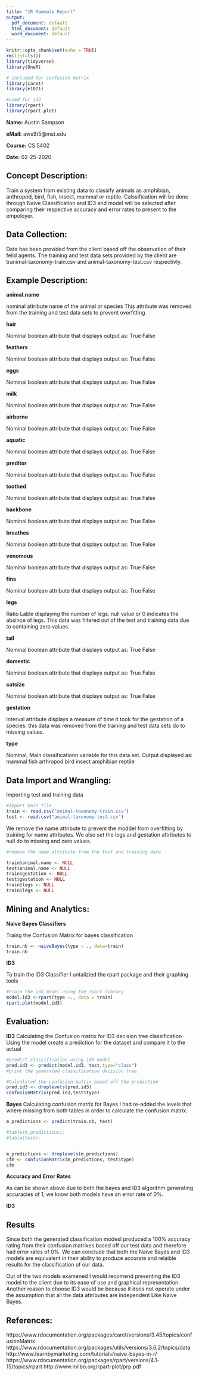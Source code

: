 ```yaml
---
title: "1R Mammals Report"
output:
  pdf_document: default
  html_document: default
  word_document: default
---
```


```r
knitr::opts_chunk$set(echo = TRUE)
rm(list=ls())
library(tidyverse)
library(OneR)

# included for confusion matrix
library(caret)
library(e1071)

#used for id3
library(rpart)
library(rpart.plot)
```

**Name:**   Austin Sampson

**eMail:** aws9t5@mst.edu
               
**Course:** CS 5402

**Date:**  02-25-2020

## Concept Description:
Train a system from existing data to classify animals as amphibian, anthropod, bird, fish,
insect, mammal or reptile. Calssification will be done through Naive Classification and ID3
and model will be selected after comparing their respective accuracy and error rates to present 
to the empoloyer.

## Data Collection:
Data has been provided from the client based off the observation of their feild agents.
The training and test data sets provided by the client are tranimal-taxonomy-train.csv and
animal-taxonomy-test.csv respectivly.

## Example Description:

**animal.name**

nominal attribute name of the animal or species
This attribute was removed from the training and test data sets to prevent overfitting

**hair**

Nominal boolean attribute that displays output as:
True
False

**feathers**

Nominal boolean attribute that displays output as:
True
False

**eggs**

Nominal boolean attribute that displays output as:
True
False

**milk**

Nominal boolean attribute that displays output as:
True
False

**airborne**

Nominal boolean attribute that displays output as:
True
False

**aquatic**

Nominal boolean attribute that displays output as:
True
False

**preditor**

Nominal boolean attribute that displays output as:
True
False

**toothed**

Nominal boolean attribute that displays output as:
True
False

**backbone**

Nominal boolean attribute that displays output as:
True
False

**breathes**

Nominal boolean attribute that displays output as:
True
False

**venomous**

Nominal boolean attribute that displays output as:
True
False

**fins**

Nominal boolean attribute that displays output as:
True
False

**legs**

Ratio Lable displaying the number of legs. null value or 0
indicates the absince of legs.
This data was filtered out of the test and training data due
to containing zero values.

**tail**

Nominal boolean attribute that displays output as:
True
False

**domestic**

Nominal boolean attribute that displays output as:
True
False

**catsize**

Nominal boolean attribute that displays output as:
True
False

**gestation**

Interval attribute displays a measure of time it took for the gestation of a species.
this data was removed from the training and test data sets do to missing values.

**type**

Nominal, Main classificationn variable for this data set. Output displayed as:
mammal
fish
arthropod
bird
insect
amphibian
reptile

## Data Import and Wrangling:

Importing test and training data
```r
#import main file
train <- read.csv("animal-taxonomy-train.csv")
test <- read.csv("animal-taxonomy-test.csv")

```
We remove the name attribute to prevent the moddel from overfitting by training for name attributes.
We also set the legs and gestation attributes to null do to missing and zero values.
```R
#remove the name attribute from the test and training data

train$animal.name <- NULL
test$animal.name <- NULL
train$gestation <- NULL
test$gestation <- NULL
train$legs <- NULL
train$legs <- NULL

```

## Mining and Analytics:

**Naive Bayes Classifiers**

Traing the Confusion Matrix for bayes classification
```r
train.nb <- naiveBayes(type ~ ., data=train)
train.nb
```


**ID3**

To train the ID3 Classifier I untailzied the rpart package and their graphing tools
```r
#train the id3 model using the rpart library
model.id3 <-rpart(type ~., data = train)
rpart.plot(model.id3)
```


## Evaluation:

**ID3**
Calculating the Confusion matrix for ID3 decision tree classification
Using the model create a prediction for the dataset and compare it to the actual

```r
#predict classification using id3 model
pred.id3 <- predict(model.id3, test,type="class")
#print the generated classification decision tree

#Calculated the confusion matrix based off the prediction
pred.id3 <- droplevels(pred.id3)
confusionMatrix(pred.id3,test$type)
```



**Bayes**
Calculating confusion matrix for Bayes
I had re-added the levels that where missing from both tables in order to calculate the confusion
matrix. 
```r
m_predictions <- predict(train.nb, test)

#table(m_predictions);
#table(test);


m_predictions <- droplevels(m_predictions)
cfm <- confusionMatrix(m_predictions, test$type)
cfm

```

**Accuracy and Error Rates**

As can be shown above due to both the bayes and ID3 algorithm generating
accuracies of 1, we know both models have an error rate of 0%.


**ID3**

## Results

Since both the generated classification modesl produced a 100% accuracy rating
from their confusion matrixes based off our test data and therefore had error
rates of 0%. We can conclude that both the Naive Bayes and ID3 models are equivalent
in their ability to produce accurate and relaible results for the classification of our data.

Out of the two models examened I would recomend presenting the ID3 model to the client due to
its ease of use and graphical representation. Another reason to choose ID3 would be because
it does not operate under the assumption that all the data attributes are independent Like Naive Bayes.


## References:
https://www.rdocumentation.org/packages/caret/versions/3.45/topics/confusionMatrix
https://www.rdocumentation.org/packages/utils/versions/3.6.2/topics/data
http://www.learnbymarketing.com/tutorials/naive-bayes-in-r/
https://www.rdocumentation.org/packages/rpart/versions/4.1-15/topics/rpart
http://www.milbo.org/rpart-plot/prp.pdf




